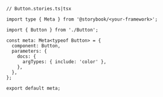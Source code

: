 ```tsx
// Button.stories.ts|tsx

import type { Meta } from '@storybook/<your-framework>';

import { Button } from './Button';

const meta: Meta<typeof Button> = {
  component: Button,
  parameters: {
    docs: {
      argTypes: { include: 'color' },
    },
  },
};

export default meta;
```
